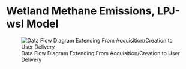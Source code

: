 # Wetland Methane Emissions, LPJ-wsl Model

![Data Flow Diagram Extending From Acquisition/Creation to User Delivery](./media/lpjwsl-wetlandch4-grid-v1_Data_Flow.png)